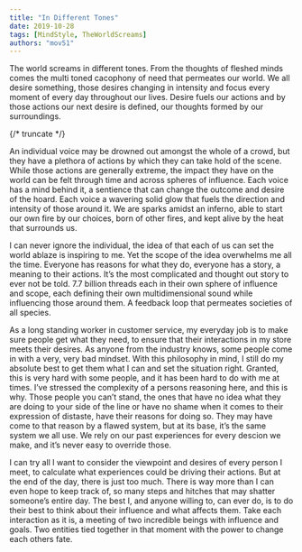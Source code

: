 ```yaml
---
title: "In Different Tones"
date: 2019-10-28
tags: [MindStyle, TheWorldScreams]
authors: "mov51"
---
```


The world screams in different tones. From the thoughts of fleshed minds comes the multi toned cacophony of need that permeates our world. We all desire something, those desires changing in intensity and focus every moment of every day throughout our lives. Desire fuels our actions and by those actions our next desire is defined, our thoughts formed by our surroundings.

{/* truncate */}

An individual voice may be drowned out amongst the whole of a crowd, but they have a plethora of actions by which they can take hold of the scene. While those actions are generally extreme, the impact they have on the world can be felt through time and across spheres of influence. Each voice has a mind behind it, a sentience that can change the outcome and desire of the hoard. Each voice a wavering solid glow that fuels the direction and intensity of those around it. We are sparks amidst an inferno, able to start our own fire by our choices, born of other fires, and kept alive by the heat that surrounds us.

I can never ignore the individual, the idea of that each of us can set the world ablaze is inspiring to me. Yet the scope of the idea overwhelms me all the time. Everyone has reasons for what they do, everyone has a story, a meaning to their actions. It’s the most complicated and thought out story to ever not be told. 7.7 billion threads each in their own sphere of influence and scope, each defining their own multidimensional sound while influencing those around them. A feedback loop that permeates societies of all species.

As a long standing worker in customer service, my everyday job is to make sure people get what they need, to ensure that their interactions in my store meets their desires. As anyone from the industry knows, some people come in with a very, very bad mindset. With this philosophy in mind, I still do my absolute best to get them what I can and set the situation right. Granted, this is very hard with some people, and it has been hard to do with me at times. I’ve stressed the complexity of a persons reasoning here, and this is why. Those people you can’t stand, the ones that have no idea what they are doing to your side of the line or have no shame when it comes to their expression of distaste, have their reasons for doing so. They may have come to that reason by a flawed system, but at its base, it’s the same system we all use. We rely on our past experiences for every descion we make, and it’s never easy to override those.

I can try all I want to consider the viewpoint and desires of every person I meet, to calculate what experiences could be driving their actions. But at the end of the day, there is just too much. There is way more than I can even hope to keep track of, so many steps and hitches that may shatter someone’s entire day. The best I, and anyone willing to, can ever do, is to do their best to think about their influence and what affects them. Take each interaction as it is, a meeting of two incredible beings with influence and goals. Two entities tied together in that moment with the power to change each others fate.
